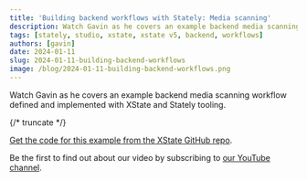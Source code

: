 ```yaml
---
title: 'Building backend workflows with Stately: Media scanning'
description: Watch Gavin as he covers an example backend media scanning workflow defined and implemented with XState and Stately tooling.
tags: [stately, studio, xstate, xstate v5, backend, workflows]
authors: [gavin]
date: 2024-01-11
slug: 2024-01-11-building-backend-workflows
image: /blog/2024-01-11-building-backend-workflows.png
---
```


Watch Gavin as he covers an example backend media scanning workflow defined and implemented with XState and Stately tooling.

{/* truncate */}

<YouTube id="YRNqFxQjThY" />

[Get the code for this example from the XState GitHub repo](https://github.com/statelyai/xstate/tree/main/examples/workflow-media-scanner).

Be the first to find out about our video by subscribing to [our YouTube channel](https://www.youtube.com/@Statelyai).
